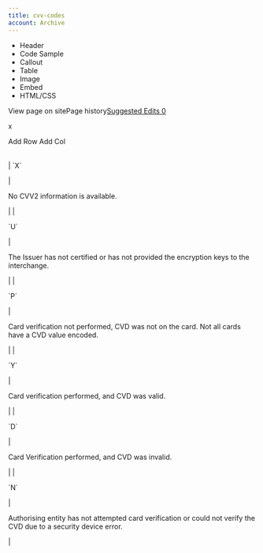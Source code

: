 ```yaml
---
title: cvv-codes
account: Archive
---
```


*   Header
*   Code Sample
*   Callout
*   Table
*   Image
*   Embed
*   HTML/CSS

View page on sitePage history[Suggested Edits 0](/project/checkoutdocs-legacy/v1.9/suggested)

 x     

Add Row Add Col

|  |  |
| --- | --- |
| 
\`X\` 

 | 

No CVV2 information is available. 

 |
| 

\`U\` 

 | 

The Issuer has not certified or has not provided the encryption keys to the interchange. 

 |
| 

\`P\` 

 | 

Card verification not performed, CVD was not on the card. Not all cards have a CVD value encoded. 

 |
| 

\`Y\` 

 | 

Card verification performed, and CVD was valid. 

 |
| 

\`D\` 

 | 

Card Verification performed, and CVD was invalid. 

 |
| 

\`N\` 

 | 

Authorising entity has not attempted card verification or could not verify the CVD due to a security device error. 

 |